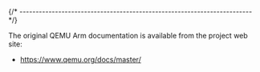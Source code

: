 
{/* ------------------------------------------------------------------------ */}

The original QEMU Arm documentation is available from
the project web site:

- https://www.qemu.org/docs/master/
